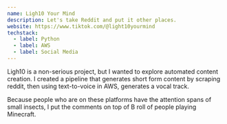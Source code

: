 ```yaml
---
name: Ligh10 Your Mind
description: Let's take Reddit and put it other places.
website: https://www.tiktok.com/@light10yourmind
techstack:
  - label: Python
  - label: AWS
  - label: Social Media
---
```


Ligh10 is a non-serious project, but I wanted to explore automated content creation. I created a pipeline that generates short form content by scraping reddit, then using text-to-voice in AWS, generates a vocal track.

Because people who are on these platforms have the attention spans of small insects, I put the comments on top of B roll of people playing Minecraft. 